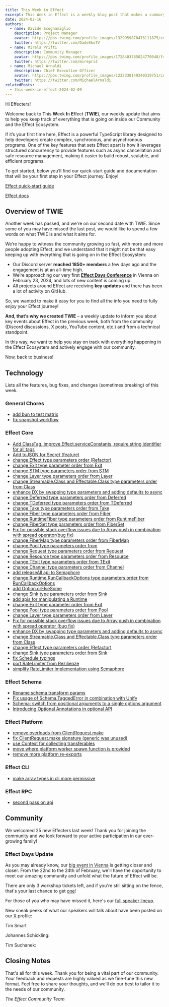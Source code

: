 ```yaml
---
title: This Week in Effect
excerpt: This Week in Effect is a weekly blog post that makes a summary of what happened in the Effect Community and Ecosystem to help you keep track of all the news, features and changes!
date: 2024-02-16
authors:
  - name: Davide Scognamiglio
    description: Project Manager
    avatar: https://pbs.twimg.com/profile_images/1329959878476111875/evHG8VX6_400x400.jpg
    twitter: https://twitter.com/DadeSkoTV
  - name: Mirela Prifti
    description: Community Manager
    avatar: https://pbs.twimg.com/profile_images/1728403785024770048/frKphayT_400x400.jpg
    twitter: https://twitter.com/mirepri4
  - name: Michael Arnaldi
    description: Chief Executive Officer
    avatar: https://pbs.twimg.com/profile_images/1232338149340319751/Ln9nNWyk_400x400.jpg
    twitter: https://twitter.com/MichaelArnaldi
relatedPosts:
  - this-week-in-effect-2024-02-09
---
```


Hi Effecters! 

Welcome back to **T**his **W**eek **I**n **E**ffect (**TWIE**), our weekly update that aims to help you keep track of everything that is going on inside our Community and the Effect Ecosystem.

If it’s your first time here, Effect is a powerful TypeScript library designed to help developers create complex, synchronous, and asynchronous programs. One of the key features that sets Effect apart is how it leverages structured concurrency to provide features such as async cancellation and safe resource management, making it easier to build robust, scalable, and efficient programs.

To get started, below you’ll find our quick-start guide and documentation that will be your first step in your Effect journey. Enjoy!

[Effect quick-start guide](/docs/quickstart)

[Effect docs](/docs/introduction)

## Overview of TWIE

Another week has passed, and we're on our second date with TWIE. Since some of you may have missed the last post, we would like to spend a few words on what TWIE is and what it aims for.

We’re happy to witness the community growing so fast, with more and more people adopting Effect, and we understand that it might not be that easy keeping up with everything that is going on in the Effect Ecosystem:

- Our Discord server **reached 1850+ members** a few days ago and the engagement is at an all-time high.
- We’re approaching our very first **[Effect Days Conference](/events/effect-days)** in Vienna on February 23, 2024, and lots of new content is coming up.
- All projects around Effect are receiving **key updates** and there has been a lot of activity on GitHub.

So, we wanted to make it easy for you to find all the info you need to fully enjoy your Effect journey!

**And, that’s why we created TWIE** – a weekly update to inform you about key events about Effect in the previous week, both from the community (Discord discussions, X posts, YouTube content, etc.) and from a technical standpoint.

In this way, we want to help you stay on track with everything happening in the Effect Ecosystem and actively engage with our community.

Now, back to business!

## Technology

Lists all the features, bug fixes, and changes (sometimes breaking) of this week.

### General Chores
+ [add bun to test matrix](https://github.com/Effect-TS/effect/pull/2030)
+ [fix snapshot workflow](https://github.com/Effect-TS/effect/pull/2051)

### Effect Core

+ [Add ClassTag, improve Effect.serviceConstants, require string identifier for all tags](https://github.com/Effect-TS/effect/pull/2028)
+ [Add toJSON for Secret (feature)](https://github.com/Effect-TS/effect/pull/2033)
+ [change Effect type parameters order (Refactor)](https://github.com/Effect-TS/effect/pull/2034)
+ [change Exit type parameter order from Exit](https://github.com/Effect-TS/effect/pull/2035)
+ [change STM type parameters order from STM](https://github.com/Effect-TS/effect/pull/2043)
+ [change Layer type parameters order from Layer](https://github.com/Effect-TS/effect/pull/2044)
+ [change Streamable.Class and Effectable.Class type parameters order from Class](https://github.com/Effect-TS/effect/pull/2045)
+ [enhance DX by swapping type parameters and adding defaults to async](https://github.com/Effect-TS/effect/pull/2046)
+ [change Deferred type parameters order from Deferred](https://github.com/Effect-TS/effect/pull/2050)
+ [change TDeferred type parameters order from TDeferred](https://github.com/Effect-TS/effect/pull/2052)
+ [change Take type parameters order from Take](https://github.com/Effect-TS/effect/pull/2053)
+ [change Fiber type parameters order from Fiber](https://github.com/Effect-TS/effect/pull/2054)
+ [change RuntimeFiber type parameters order from RuntimeFiber](https://github.com/Effect-TS/effect/pull/2055)
+ [change FiberSet type parameters order from FiberSet](https://github.com/Effect-TS/effect/pull/2056)
+ [Fix for possible stack overflow issues due to Array.push in combination with spread operator(bug fix)](https://github.com/Effect-TS/effect/pull/2057)
+ [change FiberMap type parameters order from FiberMap](https://github.com/Effect-TS/effect/pull/2058)
+ [change Pool type parameters order from](https://github.com/Effect-TS/effect/pull/2059)
+ [change Request type parameters order from Request](https://github.com/Effect-TS/effect/pull/2060)
+ [change Resource type parameters order from Resource](https://github.com/Effect-TS/effect/pull/2061)
+ [change TExit type parameters order from TExit](https://github.com/Effect-TS/effect/pull/2062)
+ [change Channel type parameters order from Channel](https://github.com/Effect-TS/effect/pull/2063)
+ [add releaseAll api to Semaphore](https://github.com/Effect-TS/effect/pull/2067)
+ [change Runtime.RunCallbackOptions type parameters order from RunCallbackOptions](https://github.com/Effect-TS/effect/pull/2069)
+ [add Option.orElseSome](https://github.com/Effect-TS/effect/pull/2071)
+ [change Sink type parameters order from Sink](https://github.com/Effect-TS/effect/pull/2073)
+ [add apis for manipulating a Runtime](https://github.com/Effect-TS/effect/pull/2075)
+ [change Exit type parameter order from Exit](https://github.com/Effect-TS/effect/pull/2035)
+ [change Pool type parameters order from Pool](https://github.com/Effect-TS/effect/pull/2059)
+ [change Layer type parameters order from Layer](https://github.com/Effect-TS/effect/pull/2044)
+ [Fix for possible stack overflow issues due to Array.push in combination with spread operator (bug fix)](https://github.com/Effect-TS/effect/pull/2057)
+ [enhance DX by swapping type parameters and adding defaults to async](https://github.com/Effect-TS/effect/pull/2046)
+ [change Streamable.Class and Effectable.Class type parameters order from Class](https://github.com/Effect-TS/effect/pull/2045)
+ [change Effect type parameters order (Refactor)](https://github.com/Effect-TS/effect/pull/2034)
+ [change Sink type parameters order from Sink](https://github.com/Effect-TS/effect/pull/2073)
+ [fix Schedule typings](https://github.com/Effect-TS/effect/pull/2085)
+ [port RateLimiter from Rezilienze](https://github.com/Effect-TS/effect/pull/2083)
+ [simplify RateLimiter implementation using Semaphore](https://github.com/Effect-TS/effect/pull/2084)

### Effect Schema

+ [Rename schema transform params](https://github.com/Effect-TS/effect/pull/2065)
+ [Fix usage of Schema.TaggedError in combination with Unify](https://github.com/Effect-TS/effect/pull/2072)
+ [Schema: switch from positional arguments to a single options argument](https://github.com/Effect-TS/effect/pull/2074)
+ [Introducing Optional Annotations in optional API](https://github.com/Effect-TS/effect/pull/2079)

### Effect Platform

+ [remove overloads from ClientRequest.make](https://github.com/Effect-TS/effect/pull/2037)
+ [fix ClientRequest.make signature (generic was unused)](https://github.com/Effect-TS/effect/pull/2039)
+ [use Context for collecting transferables](https://github.com/Effect-TS/effect/pull/2041)
+ [move where platform worker spawn function is provided](https://github.com/Effect-TS/effect/pull/2078)
+ [remove more platform re-exports](https://github.com/Effect-TS/effect/pull/2077)

### Effect CLI

+ [make array types in cli more permissive](https://github.com/Effect-TS/effect/pull/2047)

### Effect RPC

+ [second pass on api](https://github.com/Effect-TS/effect/pull/1966)

## Community

We welcomed 25 new Effecters last week! Thank you for joining the community and we look forward to your active participation in our ever-growing family!

### Effect Days Update

As you may already know, our [big event in Vienna](/events/effect-days) is getting closer and closer. From the 22nd to the 24th of February, we'll have the opportunity to meet our amazing community and unfold what the future of Effect will be.

There are only 3 workshop tickets left, and if you're still sitting on the fence, that's your last chance to get [one](/events/effect-days#ticket)!

For those of you who may have missed it, here's our [full speaker lineup](/events/effect-days#speakers).

New sneak peeks of what our speakers will talk about have been posted on our [X](https://twitter.com/EffectTS_) profile: 

Tim Smart

<Tweet id="1753389163901034681" />

Johannes Schickling:

<Tweet id="1754820355603009696" />

Tim Suchanek:

<Tweet id="1755570582286991678" />




## Closing Notes

That's all for this week. Thank you for being a vital part of our community. Your feedback and requests are highly valued as we fine-tune this new format. Feel free to share your thoughts, and we'll do our best to tailor it to the needs of our community.

_The Effect Community Team_
